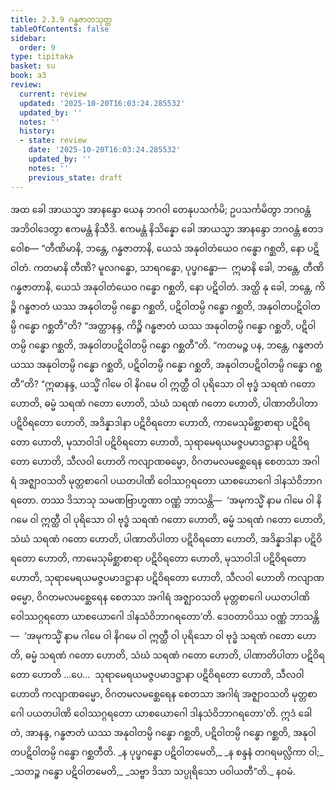 ```yaml
---
title: 2.3.9 ဂန္ဓဇာတသုတ္တ
tableOfContents: false
sidebar:
  order: 9
type: tipitaka
basket: su
book: a3
review:
  current: review
  updated: '2025-10-20T16:03:24.285532'
  updated_by: ''
  notes: ''
  history:
  - state: review
    date: '2025-10-20T16:03:24.285532'
    updated_by: ''
    notes: ''
    previous_state: draft
---
```



<DynamicBreadcrumb />


<ReviewStatus review={frontmatter.review} showDetails={true} />

<HypothesisAnnotation frontmatter={frontmatter} />

<Division number="80" book="a3" e="ch" v="15" p="226">

<Paragraph number="704" book="a3">
အထ ခေါ အာယသ္မာ အာနန္ဒော ယေန ဘဂဝါ တေနုပသင်္ကမိ; ဥပသင်္ကမိတွာ ဘဂဝန္တံ အဘိဝါဒေတွာ ဧကမန္တံ နိသီဒိ. ဧကမန္တံ နိသိန္နော ခေါ အာယသ္မာ အာနန္ဒော ဘဂဝန္တံ ဧတဒဝေါစ—
</Paragraph>

<Paragraph number="705" book="a3">
“တီဏိမာနိ, ဘန္တေ, ဂန္ဓဇာတာနိ, ယေသံ အနုဝါတံယေဝ ဂန္ဓော ဂစ္ဆတိ, နော ပဋိဝါတံ. ကတမာနိ တီဏိ? မူလဂန္ဓော, သာရဂန္ဓော, ပုပ္ဖဂန္ဓော—  ဣမာနိ ခေါ, ဘန္တေ, တီဏိ ဂန္ဓဇာတာနိ, ယေသံ အနုဝါတံယေဝ ဂန္ဓော ဂစ္ဆတိ, နော ပဋိဝါတံ. အတ္ထိ နု ခေါ, ဘန္တေ, ကိဉ္စိ ဂန္ဓဇာတံ ယဿ အနုဝါတမ္ပိ ဂန္ဓော ဂစ္ဆတိ, ပဋိဝါတမ္ပိ ဂန္ဓော ဂစ္ဆတိ, အနုဝါတပဋိဝါတမ္ပိ ဂန္ဓော ဂစ္ဆတီ”တိ?
</Paragraph>

<Paragraph number="706" book="a3">
“အတ္ထာနန္ဒ, ကိဉ္စိ ဂန္ဓဇာတံ ယဿ အနုဝါတမ္ပိ ဂန္ဓော ဂစ္ဆတိ, ပဋိဝါတမ္ပိ ဂန္ဓော ဂစ္ဆတိ, အနုဝါတပဋိဝါတမ္ပိ ဂန္ဓော ဂစ္ဆတီ”တိ. “ကတမဉ္စ ပန, ဘန္တေ, ဂန္ဓဇာတံ ယဿ အနုဝါတမ္ပိ ဂန္ဓော ဂစ္ဆတိ, ပဋိဝါတမ္ပိ ဂန္ဓော ဂစ္ဆတိ, အနုဝါတပဋိဝါတမ္ပိ ဂန္ဓော ဂစ္ဆတီ”တိ?
</Paragraph>

<Paragraph number="707" book="a3">
“ဣဓာနန္ဒ, ယသ္မိံ ဂါမေ ဝါ နိဂမေ ဝါ ဣတ္ထီ ဝါ ပုရိသော ဝါ ဗုဒ္ဓံ သရဏံ ဂတော ဟောတိ, ဓမ္မံ သရဏံ ဂတော ဟောတိ, သံဃံ သရဏံ ဂတော ဟောတိ, ပါဏာတိပါတာ ပဋိဝိရတော ဟောတိ, အဒိန္နာဒါနာ ပဋိဝိရတော ဟောတိ, ကာမေသုမိစ္ဆာစာရာ ပဋိဝိရတော ဟောတိ, မုသာဝါဒါ ပဋိဝိရတော ဟောတိ, သုရာမေရယမဇ္ဇပမာဒဋ္ဌာနာ ပဋိဝိရတော ဟောတိ, သီလဝါ ဟောတိ ကလျာဏဓမ္မော, ဝိဂတမလမစ္ဆေရေန စေတသာ အဂါရံ အဇ္ဈာဝသတိ မုတ္တစာဂေါ ပယတပါဏိ ဝေါဿဂ္ဂရတော ယာစယောဂေါ ဒါနသံဝိဘာဂရတော.
</Paragraph>

<Paragraph number="708" book="a3">
တဿ ဒိသာသု သမဏဗြာဟ္မဏာ ဝဏ္ဏံ ဘာသန္တိ—  ‘အမုကသ္မိံ နာမ ဂါမေ ဝါ နိဂမေ ဝါ ဣတ္ထီ ဝါ ပုရိသော ဝါ ဗုဒ္ဓံ သရဏံ ဂတော ဟောတိ, ဓမ္မံ သရဏံ ဂတော ဟောတိ, သံဃံ သရဏံ ဂတော ဟောတိ, ပါဏာတိပါတာ ပဋိဝိရတော ဟောတိ, အဒိန္နာဒါနာ ပဋိဝိရတော ဟောတိ, ကာမေသုမိစ္ဆာစာရာ ပဋိဝိရတော ဟောတိ, မုသာဝါဒါ ပဋိဝိရတော ဟောတိ, သုရာမေရယမဇ္ဇပမာဒဋ္ဌာနာ ပဋိဝိရတော ဟောတိ, သီလဝါ ဟောတိ ကလျာဏဓမ္မော, ဝိဂတမလမစ္ဆေရေန စေတသာ အဂါရံ အဇ္ဈာဝသတိ မုတ္တစာဂေါ ပယတပါဏိ ဝေါဿဂ္ဂရတော ယာစယောဂေါ ဒါနသံဝိဘာဂရတော’တိ.
</Paragraph>

<Paragraph number="709" book="a3">
ဒေဝတာပိဿ ဝဏ္ဏံ ဘာသန္တိ—  ‘အမုကသ္မိံ နာမ ဂါမေ ဝါ နိဂမေ ဝါ ဣတ္ထီ ဝါ ပုရိသော ဝါ ဗုဒ္ဓံ သရဏံ ဂတော ဟောတိ, ဓမ္မံ သရဏံ ဂတော ဟောတိ, သံဃံ သရဏံ ဂတော ဟောတိ, ပါဏာတိပါတာ ပဋိဝိရတော ဟောတိ …ပေ…  သုရာမေရယမဇ္ဇပမာဒဋ္ဌာနာ ပဋိဝိရတော ဟောတိ, သီလဝါ ဟောတိ ကလျာဏဓမ္မော, ဝိဂတမလမစ္ဆေရေန စေတသာ အဂါရံ အဇ္ဈာဝသတိ မုတ္တစာဂေါ ပယတပါဏိ ဝေါဿဂ္ဂရတော ယာစယောဂေါ ဒါနသံဝိဘာဂရတော’တိ. ဣဒံ ခေါ တံ, အာနန္ဒ, ဂန္ဓဇာတံ ယဿ အနုဝါတမ္ပိ ဂန္ဓော ဂစ္ဆတိ, ပဋိဝါတမ္ပိ ဂန္ဓော ဂစ္ဆတိ, အနုဝါတပဋိဝါတမ္ပိ ဂန္ဓော ဂစ္ဆတီတိ.
</Paragraph>

<Paragraph number="710" type="verses" book="a3">
_န ပုပ္ဖဂန္ဓော ပဋိဝါတမေတိ,_  
_န စန္ဒနံ တဂရမလ္လိကာ ဝါ;_  
_သတဉ္စ ဂန္ဓော ပဋိဝါတမေတိ,_  
_သဗ္ဗာ ဒိသာ သပ္ပုရိသော ပဝါယတီ”တိ._  


</Paragraph>
</Division>

<Paragraph number="711" type="center" book="a3">
နဝမံ.
</Paragraph>